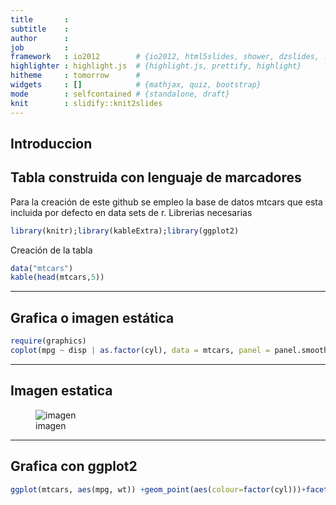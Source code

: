 ```yaml
---
title       : 
subtitle    : 
author      : 
job         : 
framework   : io2012        # {io2012, html5slides, shower, dzslides, ...}
highlighter : highlight.js  # {highlight.js, prettify, highlight}
hitheme     : tomorrow      # 
widgets     : []            # {mathjax, quiz, bootstrap}
mode        : selfcontained # {standalone, draft}
knit        : slidify::knit2slides
---
```


## Introduccion 


## Tabla construida con lenguaje de marcadores 
Para la creación de este github se empleo la base de datos mtcars que esta incluida por defecto en data sets de r.
Librerias necesarias 

```r
library(knitr);library(kableExtra);library(ggplot2)
```

Creación de la tabla
```r
data("mtcars")
kable(head(mtcars,5))
```


---

## Grafica o imagen estática  
```r
require(graphics)
coplot(mpg ~ disp | as.factor(cyl), data = mtcars, panel = panel.smooth, rows = 1)
```


---

## Imagen estatica  
![imagen](http://www.eltiempo.com/contenido/multimedia/fotos/viajar/IMAGEN/IMAGEN-14665899-2.png)      

---

## Grafica con ggplot2

```r
ggplot(mtcars, aes(mpg, wt)) +geom_point(aes(colour=factor(cyl)))+facet_grid(.~am)```
```

